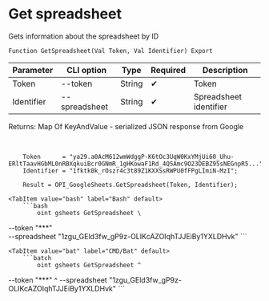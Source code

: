 ﻿---
sidebar_position: 2
---


# Get spreadsheet
 Gets information about the spreadsheet by ID



`Function GetSpreadsheet(Val Token, Val Identifier) Export`

  | Parameter | CLI option | Type | Required | Description |
  |-|-|-|-|-|
  | Token | --token | String | &#x2714; | Token |
  | Identifier | --spreadsheet | String | &#x2714; | Spreadsheet identifier |

  
  Returns:  Map Of KeyAndValue - serialized JSON response from Google

<br/>




```bsl title="1C:Enterprise/OneScript code example"
    Token      = "ya29.a0AcM612wmWdggP-K6tOc3UqW0KxYMjUi60_Uhu-ERltTaavHGbML0nRBXqkuiBcr0GNmR_1gHKowaF1Rd_4Q5Amc9O23DEBZ95sNEGnpR5...";
    Identifier = "1fktk0k_rOszr4c3t89Z1KXXSsRWPU0fFPgLImiN-MzI";

    Result = OPI_GoogleSheets.GetSpreadsheet(Token, Identifier);
```
 

 <Tabs>
  
    <TabItem value="bash" label="Bash" default>
        ```bash
            oint gsheets GetSpreadsheet \
 --token "***" \
 --spreadsheet "1zgu_GEld3fw_gP9z-OLIKcAZOIqhTJJEiBy1YXLDHvk"
        ```
    </TabItem>
  
    <TabItem value="bat" label="CMD/Bat" default>
        ```batch
            oint gsheets GetSpreadsheet ^
 --token "***" ^
 --spreadsheet "1zgu_GEld3fw_gP9z-OLIKcAZOIqhTJJEiBy1YXLDHvk"
        ```
    </TabItem>
</Tabs>


```json title="Result"

```
